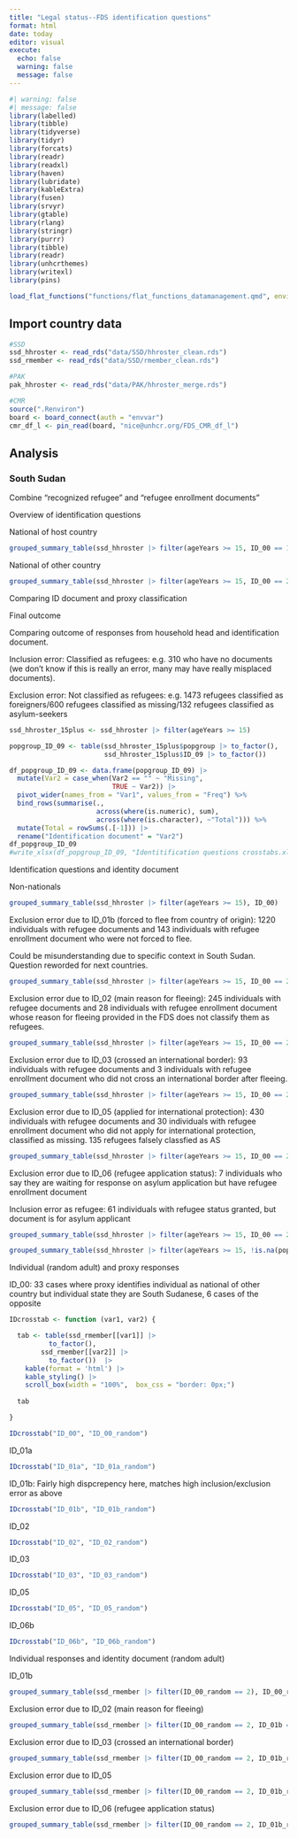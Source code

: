 ```yaml
---
title: "Legal status--FDS identification questions"
format: html
date: today
editor: visual
execute: 
  echo: false
  warning: false
  message: false
---
```


```r
#| warning: false
#| message: false
library(labelled)
library(tibble)
library(tidyverse)
library(tidyr)
library(forcats)
library(readr)
library(readxl)
library(haven)
library(lubridate)
library(kableExtra)
library(fusen)
library(srvyr)
library(gtable)
library(rlang)
library(stringr)
library(purrr)
library(tibble)
library(readr)
library(unhcrthemes)
library(writexl)
library(pins)
```

```r
load_flat_functions("functions/flat_functions_datamanagement.qmd", envir = globalenv())
```

## Import country data
```r
#SSD
ssd_hhroster <- read_rds("data/SSD/hhroster_clean.rds")
ssd_rmember <- read_rds("data/SSD/rmember_clean.rds")

#PAK
pak_hhroster <- read_rds("data/PAK/hhroster_merge.rds")

#CMR
source(".Renviron")
board <- board_connect(auth = "envvar")
cmr_df_l <- pin_read(board, "nice@unhcr.org/FDS_CMR_df_l")
```

## Analysis
### South Sudan
Combine "recognized refugee" and "refugee enrollment documents"

Overview of identification questions

National of host country

```r
grouped_summary_table(ssd_hhroster |> filter(ageYears >= 15, ID_00 == 1), ID_01comb, ID_02simp, ID_03simp, ID_04, ID_05, ID_06, ID_06bsimp, popgroup)
```

National of other country
```r
grouped_summary_table(ssd_hhroster |> filter(ageYears >= 15, ID_00 == 2), ID_00, ID_01b, ID_02simp, ID_03simp, ID_05, ID_06, ID_06bsimp, popgroup)
```
Comparing ID document and proxy classification

Final outcome

Comparing outcome of responses from household head and identification document.

Inclusion error: Classified as refugees: e.g. 310 who have no documents (we don't know if this is really an error, many may have really misplaced documents).

Exclusion error: Not classified as refugees: e.g. 1473 refugees classified as foreigners/600 refugees classified as missing/132 refugees classified as asylum-seekers
```r
ssd_hhroster_15plus <- ssd_hhroster |> filter(ageYears >= 15)

popgroup_ID_09 <- table(ssd_hhroster_15plus$popgroup |> to_factor(), 
                        ssd_hhroster_15plus$ID_09 |> to_factor())

df_popgroup_ID_09 <- data.frame(popgroup_ID_09) |> 
  mutate(Var2 = case_when(Var2 == "" ~ "Missing",
                          TRUE ~ Var2)) |> 
  pivot_wider(names_from = "Var1", values_from = "Freq") %>%
  bind_rows(summarise(.,
                      across(where(is.numeric), sum),
                      across(where(is.character), ~"Total"))) %>%
  mutate(Total = rowSums(.[-1])) |> 
  rename("Identification document" = "Var2")
df_popgroup_ID_09
#write_xlsx(df_popgroup_ID_09, "Identitification questions crosstabs.xlsx")
```
Identification questions and identity document

Non-nationals

```r
grouped_summary_table(ssd_hhroster |> filter(ageYears >= 15), ID_00) 
```
Exclusion error due to ID_01b (forced to flee from country of origin): 1220 individuals with refugee documents and 143 individuals with refugee enrollment document who were not forced to flee.

Could be misunderstanding due to specific context in South Sudan. Question reworded for next countries.

```r
grouped_summary_table(ssd_hhroster |> filter(ageYears >= 15, ID_00 == 2), ID_00, ID_01b)
```
Exclusion error due to ID_02 (main reason for fleeing): 245 individuals with refugee documents and 28 individuals with refugee enrollment document whose reason for fleeing provided in the FDS does not classify them as refugees.

```r
grouped_summary_table(ssd_hhroster |> filter(ageYears >= 15, ID_00 == 2, ID_01b == 1), ID_00, ID_01b, ID_02simp, ID_09)
```
Exclusion error due to ID_03 (crossed an international border): 93 individuals with refugee documents and 3 individuals with refugee enrollment document who did not cross an international border after fleeing.

```r
grouped_summary_table(ssd_hhroster |> filter(ageYears >= 15, ID_00 == 2, ID_01b == 1, ID_02simp == 1), ID_00, ID_01b, ID_03simp)
```
Exclusion error due to ID_05 (applied for international protection): 430 individuals with refugee documents and 30 individuals with refugee enrollment document who did not apply for international protection, classified as missing. 135 refugees falsely classfied as AS

```r
grouped_summary_table(ssd_hhroster |> filter(ageYears >= 15, ID_00 == 2, ID_01b == 1, ID_02simp == 1, ID_03simp == 1), ID_05)
```
Exclusion error due to ID_06 (refugee application status): 7 individuals who say they are waiting for response on asylum application but have refugee enrollment document

Inclusion error as refugee: 61 individuals with refugee status granted, but document is for asylum applicant

```r
grouped_summary_table(ssd_hhroster |> filter(ageYears >= 15, ID_00 == 2, ID_01b == 1, ID_02simp == 1, ID_03simp == 1, ID_05 == 1), ID_00, ID_01b, ID_06bsimp, popgroup, ID_09)
```

```r
grouped_summary_table(ssd_hhroster |> filter(ageYears >= 15, !is.na(popgroup)), ID_09)
```
Individual (random adult) and proxy responses

ID_00: 33 cases where proxy identifies individual as national of other country but individual state they are South Sudanese, 6 cases of the opposite

```r
IDcrosstab <- function (var1, var2) {

  tab <- table(ssd_rmember[[var1]] |> 
          to_factor(),
        ssd_rmember[[var2]] |> 
          to_factor())  |>
    kable(format = 'html') |>
    kable_styling() |>
    scroll_box(width = "100%",  box_css = "border: 0px;")
  
  tab

}

IDcrosstab("ID_00", "ID_00_random")
```

ID_01a
```r
IDcrosstab("ID_01a", "ID_01a_random")
```

ID_01b: Fairly high dispcrepency here, matches high inclusion/exclusion error as above
```r
IDcrosstab("ID_01b", "ID_01b_random")
```

ID_02
```r
IDcrosstab("ID_02", "ID_02_random")
```

ID_03
```r
IDcrosstab("ID_03", "ID_03_random")
```

ID_05
```r
IDcrosstab("ID_05", "ID_05_random")
```

ID_06b
```r
IDcrosstab("ID_06b", "ID_06b_random")
```

Individual responses and identity document (random adult)

ID_01b
```r
grouped_summary_table(ssd_rmember |> filter(ID_00_random == 2), ID_00_random, ID_01b_random, ID_09_random)
```

Exclusion error due to ID_02 (main reason for fleeing)
```r
grouped_summary_table(ssd_rmember |> filter(ID_00_random == 2, ID_01b == 1), ID_00_random, ID_01b_random, ID_02_random, ID_09_random)
```

Exclusion error due to ID_03 (crossed an international border)
```r
grouped_summary_table(ssd_rmember |> filter(ID_00_random == 2, ID_01b_random == 1, ID_02_random == 1), ID_03_random, ID_09_random)
```

Exclusion error due to ID_05
```r
grouped_summary_table(ssd_rmember |> filter(ID_00_random == 2, ID_01b_random == 1, ID_02_random == 1, ID_03_random == 1), ID_05_random, ID_09_random)
```
Exclusion error due to ID_06 (refugee application status)
```r
grouped_summary_table(ssd_rmember |> filter(ID_00_random == 2, ID_01b_random == 1, ID_02_random == 1, ID_03_random == 1, ID_05_random == 1), ID_00_random, ID_01b_random, ID_06b_random, ID_09_random)
```

